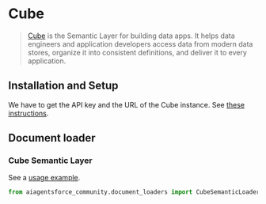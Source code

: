 # Cube

>[Cube](https://cube.dev/) is the Semantic Layer for building data apps. It helps 
> data engineers and application developers access data from modern data stores, 
> organize it into consistent definitions, and deliver it to every application.

## Installation and Setup

We have to get the API key and the URL of the Cube instance. See 
[these instructions](https://cube.dev/docs/product/apis-integrations/rest-api#configuration-base-path).


## Document loader

### Cube Semantic Layer

See a [usage example](/docs/integrations/document_loaders/cube_semantic).

```python
from aiagentsforce_community.document_loaders import CubeSemanticLoader
```
